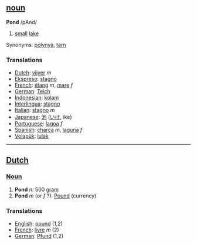 == [[noun]] == 
'''Pond''' /pAnd/

# [[small]] [[lake]]

Synonyms: [[polynya]], [[tarn]]

=== Translations ===
*[[Dutch]]: [[vijver]] ''m''
*[[Ekspreso]]: [[stagno]]
*[[French]]: [[étang]] ''m'', [[mare]] ''f''
*[[German]]: [[Teich]] 
*[[Indonesian]]: [[kolam]]
*[[Interlingua]]: [[stagno]] 
*[[Italian]]: [[stagno]] ''m''
*[[Japanese]]: [[池]] ([[いけ]], ike)
*[[Portuguese]]: [[lagoa]] ''f'' 
*[[Spanish]]: [[charca]] ''m'', [[laguna]] ''f'' 
*[[Volapük]]: [[lulak]]

----

==[[Dutch]]==

===[[Noun]]===

# '''Pond''' ''n'': 500 [[gram]]
# '''Pond''' ''m'' (or ''f'' ?): [[Pound]] (currency)

=== Translations ===
*[[English]]: [[pound]] (1,2)
*[[French]]: [[livre]] ''m'' (2)
*[[German]]: [[Pfund]] (1,2)
